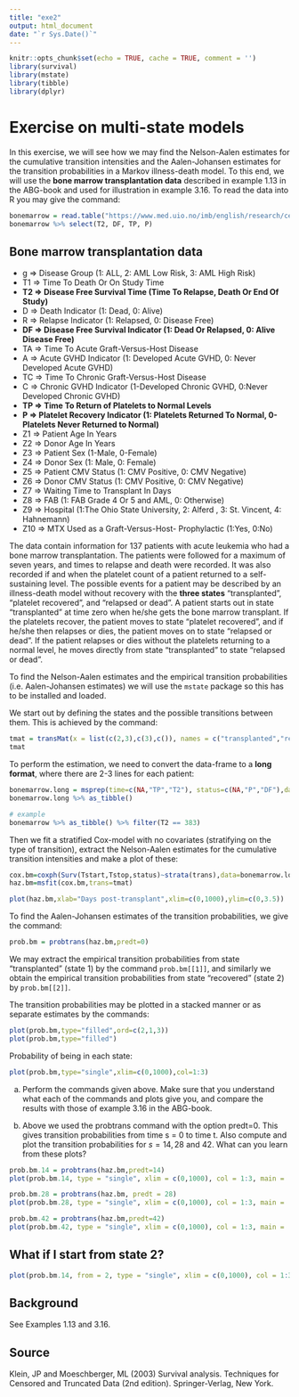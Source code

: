 ```yaml
---
title: "exe2"
output: html_document
date: "`r Sys.Date()`"
---
```


```r
knitr::opts_chunk$set(echo = TRUE, cache = TRUE, comment = '')
library(survival)
library(mstate)
library(tibble)
library(dplyr)
```

# Exercise on multi-state models

In this exercise, we will see how we may find the Nelson-Aalen estimates for the cumulative transition intensities and the Aalen-Johansen estimates for the transition probabilities in a Markov illness-death model. To this end, we will use the **bone marrow transplantation data** described in example 1.13 in the ABG-book and used for illustration in example 3.16. To read the data into R you may give the command:

```r
bonemarrow = read.table("https://www.med.uio.no/imb/english/research/centres/ocbe/courses/imb9335/bone-marrow.txt",header=T) %>% as_tibble()
bonemarrow %>% select(T2, DF, TP, P)
```

## Bone marrow transplantation data

-   g =\> Disease Group (1: ALL, 2: AML Low Risk, 3: AML High Risk)
-   T1 =\> Time To Death Or On Study Time
-   **T2 =\> Disease Free Survival Time (Time To Relapse, Death Or End Of Study)**
-   D =\> Death Indicator (1: Dead, 0: Alive)
-   R =\> Relapse Indicator (1: Relapsed, 0: Disease Free)
-   **DF =\> Disease Free Survival Indicator (1: Dead Or Relapsed, 0: Alive Disease Free)**
-   TA =\> Time To Acute Graft-Versus-Host Disease
-   A =\> Acute GVHD Indicator (1: Developed Acute GVHD, 0: Never Developed Acute GVHD)
-   TC =\> Time To Chronic Graft-Versus-Host Disease
-   C =\> Chronic GVHD Indicator (1-Developed Chronic GVHD, 0:Never Developed Chronic GVHD)
-   **TP =\> Time To Return of Platelets to Normal Levels**
-   **P =\> Platelet Recovery Indicator (1: Platelets Returned To Normal, 0-Platelets Never Returned to Normal)**
-   Z1 =\> Patient Age In Years
-   Z2 =\> Donor Age In Years
-   Z3 =\> Patient Sex (1-Male, 0-Female)
-   Z4 =\> Donor Sex (1: Male, 0: Female)
-   Z5 =\> Patient CMV Status (1: CMV Positive, 0: CMV Negative)
-   Z6 =\> Donor CMV Status (1: CMV Positive, 0: CMV Negative)
-   Z7 =\> Waiting Time to Transplant In Days
-   Z8 =\> FAB (1: FAB Grade 4 Or 5 and AML, 0: Otherwise)
-   Z9 =\> Hospital (1:The Ohio State University, 2: Alferd , 3: St. Vincent, 4: Hahnemann)
-   Z10 =\> MTX Used as a Graft-Versus-Host- Prophylactic (1:Yes, 0:No)

The data contain information for $137$ patients with acute leukemia who had a bone marrow transplantation. The patients were followed for a maximum of seven years, and times to relapse and death were recorded. It was also recorded if and when the platelet count of a patient returned to a self-sustaining level. The possible events for a patient may be described by an illness-death model without recovery with the **three states** "transplanted", "platelet recovered", and "relapsed or dead". A patient starts out in state "transplanted" at time zero when he/she gets the bone marrow transplant. If the platelets recover, the patient moves to state "platelet recovered", and if he/she then relapses or dies, the patient moves on to state "relapsed or dead". If the patient relapses or dies without the platelets returning to a normal level, he moves directly from state "transplanted" to state "relapsed or dead".

To find the Nelson-Aalen estimates and the empirical transition probabilities (i.e. Aalen-Johansen estimates) we will use the `mstate` package so this has to be installed and loaded.

We start out by defining the states and the possible transitions between them. This is achieved by the command:

```r
tmat = transMat(x = list(c(2,3),c(3),c()), names = c("transplanted","recovered","relapsed.dead"))
tmat
```

To perform the estimation, we need to convert the data-frame to a **long format**, where there are 2-3 lines for each patient:

```r
bonemarrow.long = msprep(time=c(NA,"TP","T2"), status=c(NA,"P","DF"),data=bonemarrow,trans=tmat)
bonemarrow.long %>% as_tibble()
```

```r
# example
bonemarrow %>% as_tibble() %>% filter(T2 == 383)
```

Then we fit a stratified Cox-model with no covariates (stratifying on the type of transition), extract the Nelson-Aalen estimates for the cumulative transition intensities and make a plot of these:

```r
cox.bm=coxph(Surv(Tstart,Tstop,status)~strata(trans),data=bonemarrow.long, method="breslow")
haz.bm=msfit(cox.bm,trans=tmat)

plot(haz.bm,xlab="Days post-transplant",xlim=c(0,1000),ylim=c(0,3.5))
```

To find the Aalen-Johansen estimates of the transition probabilities, we give the command:

```r
prob.bm = probtrans(haz.bm,predt=0)
```

We may extract the empirical transition probabilities from state "transplanted" (state 1) by the command `prob.bm[[1]]`, and similarly we obtain the empirical transition probabilities from state "recovered" (state 2) by `prob.bm[[2]]`.

The transition probabilities may be plotted in a stacked manner or as separate estimates by the commands:

```r
plot(prob.bm,type="filled",ord=c(2,1,3))
plot(prob.bm,type="filled")
```

Probability of being in each state:
```r
plot(prob.bm,type="single",xlim=c(0,1000),col=1:3)
```

a)  Perform the commands given above. Make sure that you understand what each of the commands and plots give you, and compare the results with those of example 3.16 in the ABG-book.

b)  Above we used the probtrans command with the option predt=0. This gives transition probabilities from time s = 0 to time t. Also compute and plot the transition probabilities for $s = 14, 28$ and $42$. What can you learn from these plots?

```r
prob.bm.14 = probtrans(haz.bm,predt=14)
plot(prob.bm.14, type = "single", xlim = c(0,1000), col = 1:3, main = 's = 14')
```

```r
prob.bm.28 = probtrans(haz.bm, predt = 28)
plot(prob.bm.28, type = "single", xlim = c(0,1000), col = 1:3, main = 's = 28')
```

```r
prob.bm.42 = probtrans(haz.bm,predt=42)
plot(prob.bm.42, type = "single", xlim = c(0,1000), col = 1:3, main = 's = 42')
```

## What if I start from state 2?
```r
plot(prob.bm.14, from = 2, type = "single", xlim = c(0,1000), col = 1:3, main = 's = 14 from 2nd Recovery state')
```

## Background

See Examples 1.13 and 3.16.

## Source

Klein, JP and Moeschberger, ML (2003) Survival analysis. Techniques for Censored and Truncated Data (2nd edition). Springer-Verlag, New York.

